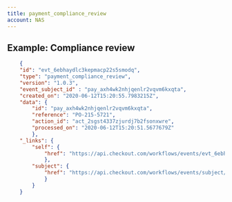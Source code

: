```yaml
---
title: payment_compliance_review
account: NAS
---
```


## Example: Compliance review

```json
    {
    "id": "evt_6ebhaydlc3kepmacp22s5smodq",
    "type": "payment_compliance_review",
    "version": "1.0.3",
    "event_subject_id" : "pay_axh4wk2nhjqenlr2vqvm6kxqta",
    "created_on": "2020-06-12T15:20:55.7983215Z",
    "data": {
        "id": "pay_axh4wk2nhjqenlr2vqvm6kxqta",
        "reference": "PO-215-5721",
        "action_id": "act_2sgst4337zjurdj7b2fsonxwre",
        "processed_on": "2020-06-12T15:20:51.5677679Z"
        },
    "_links": {
        "self": {
            "href": "https://api.checkout.com/workflows/events/evt_6ebhaydlc3kepmacp22s5smodq"
            },
        "subject": {
            "href": "https://api.checkout.com/workflows/events/subject/pay_axh4wk2nhjqenlr2vqvm6kxqta"
            }
        }
    }
```

